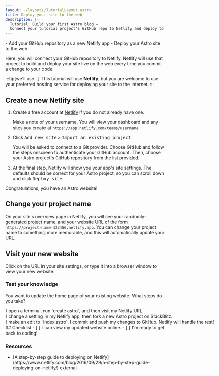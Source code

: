 ```yaml
---
layout: ~/layouts/TutorialLayout.astro
title: Deploy your site to the web
description: |-
  Tutorial: Build your first Astro blog —
  Connect your tutorial project's GitHub repo to Netlify and deploy to the web
---
```




<PreCheck>
  - Add your GitHub repository as a new Netlify app
  - Deploy your Astro site to the web
</PreCheck>

Here, you will connect your GitHub repository to Netlify. Netlify will use that project to build and deploy your site live on the web every time you commit a change to your code. 

:::tip[we'll use...]
This tutorial will use **Netlify**, but you are welcome to use your preferred hosting service for deploying your site to the internet.
:::

## Create a new Netlify site

1. Create a free account at [Netlify](https://netlify.com) if you do not already have one.

    Make a note of your username. You will view your dashboard and any sites you create at `https://app.netlify.com/teams/username`

2. Click <kbd>Add new site</kbd> > <kbd>Import an existing project</kbd>.

    You will be asked to connect to a Git provider. Choose GitHub and follow the steps onscreen to authenticate your GitHub account. Then, choose your Astro project's GitHub repository from the list provided.

3. At the final step, Netlify will show you your app's site settings. The defaults should be correct for your Astro project, so you can scroll down and click <kbd>Deploy site</kbd>.

Congratulations, you have an Astro website!

## Change your project name

On your site's overview page in Netlify, you will see your randomly-generated project name, and your website URL of the form `https://project-name-123456.netlify.app`. You can change your project name to something more memorable, and this will automatically update your URL.

## Visit your new website

Click on the URL in your site settings, or type it into a browser window to view your new website.



<Box icon="question-mark">

### Test your knowledge



You want to update the home page of your existing website. What steps do you take?

  <MultipleChoice>
    <Option>
      I open a terminal, run `create astro`, and then visit my Netlify URL.
    </Option>
    <Option>
      I change a setting in my Netlify app, then fork a new Astro project on StackBlitz.
    </Option>
    <Option isCorrect>
      I make an edit to `index.astro`. I commit and push my changes to GitHub. Netlify will handle the rest!
    </Option>
  </MultipleChoice>
 </Box>

<Box icon="check-list">
## Checklist

<Checklist>
- [ ] I can view my updated website online.
- [ ] I'm ready to get back to coding!
</Checklist>
</Box>

### Resources

- <p>[A step-by-step guide to deploying on Netlify](https://www.netlify.com/blog/2016/09/29/a-step-by-step-guide-deploying-on-netlify/) <Badge>external</Badge></p>
